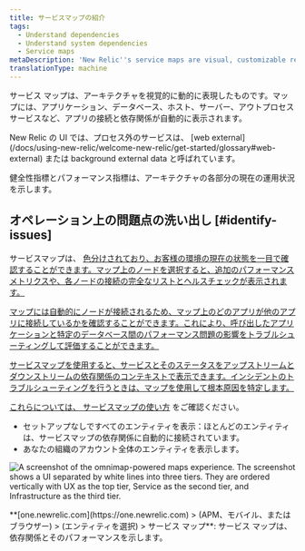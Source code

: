 ```yaml
---
title: サービスマップの紹介
tags:
  - Understand dependencies
  - Understand system dependencies
  - Service maps
metaDescription: 'New Relic''s service maps are visual, customizable representations of your application architecture.'
translationType: machine
---
```



サービス マップは、アーキテクチャを視覚的に動的に表現したものです。マップには、アプリケーション、データベース、ホスト、サーバー、アウトプロセス サービスなど、アプリの接続と依存関係が自動的に表示されます。

<Callout variant="tip">
  New Relic の UI では、プロセス外のサービスは、 [web external](/docs/using-new-relic/welcome-new-relic/get-started/glossary#web-external) または background external data と呼ばれています。
</Callout>

健全性指標とパフォーマンス指標は、アーキテクチャの各部分の現在の運用状況を示します。

## オペレーション上の問題点の洗い出し [#identify-issues]

サービスマップは、 [色分けされており、お客様の環境の現在の状態を一目で確認することができます。マップ上のノードを選択すると、追加のパフォーマンスメトリクスや、各ノードの接続の完全なリストとヘルスチェックが表示されます。](/docs/understand-dependencies/understand-system-dependencies/service-maps/service-maps-new-relic-one#alerts)

[マップには自動的にノードが接続されるため、マップ上のどのアプリが他のアプリに接続しているかを確認することができます。これにより、呼び出したアプリケーションと特定のデータベース間のパフォーマンス問題の影響をトラブルシューティングして評価することができます。](/docs/understand-dependencies/understand-system-dependencies/service-maps/service-maps-new-relic-one#alerts)

[サービスマップを使用すると、サービスとそのステータスをアップストリームとダウンストリームの依存関係のコンテキストで表示できます。インシデントのトラブルシューティングを行うときは、マップを使用して根本原因を特定します。](/docs/understand-dependencies/understand-system-dependencies/service-maps/service-maps-new-relic-one#alerts)

[これらについては、 ](/docs/understand-dependencies/understand-system-dependencies/service-maps/service-maps-new-relic-one#alerts)[サービスマップの使い方](/docs/understand-dependencies/understand-system-dependencies/service-maps/service-maps-new-relic-one) をご確認ください。

* セットアップなしですべてのエンティティを表示：ほとんどのエンティティは、サービスマップの依存関係に自動的に接続されています。
* あなたの組織のアカウント全体のエンティティを表示します。

<img
  title="Omnimap-powered service maps experience"
  alt="A screenshot of the omnimap-powered maps experience. The screenshot shows a UI separated by white lines into three tiers. They are ordered vertically with UX as the top tier, Service as the second tier, and Infrastructure as the third tier."
  src={omnimapServiceMaps}
/>

<figcaption>
  **[one.newrelic.com](https://one.newrelic.com) > (APM、モバイル、またはブラウザー) > (エンティティを選択) > サービス マップ**: サービス マップは、依存関係とそのパフォーマンスを示します。
</figcaption>